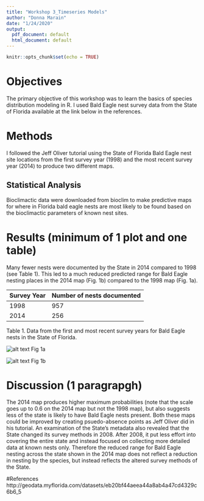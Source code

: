 ```yaml
---
title: "Workshop 3_Timeseries Models"
author: "Donna Marain"
date: "1/24/2020"
output:
  pdf_document: default
  html_document: default
---
```

```r
knitr::opts_chunk$set(echo = TRUE)
```
# Objectives
The primary objective of this workshop was to learn the basics of species distribution modeling in R. I used Bald Eagle nest survey data from the State of Florida available at the link below in the references.

# Methods
I followed the Jeff Oliver tutorial using the State of Florida Bald Eagle nest site locations from the first survey year (1998) and the most recent survey year (2014) to produce two different maps.

## Statistical Analysis
Bioclimactic data were downloaded from bioclim to make predictive maps for where in Florida bald eagle nests are most likely to be found based on the bioclimactic parameters of known nest sites.

# Results (minimum of 1 plot and one table)
Many fewer nests were documented by the State in 2014 compared to 1998 (see Table 1). This led to a much reduced predicted range for Bald Eagle nesting places in the 2014 map (Fig. 1b) compared to the 1998 map (Fig. 1a).

|Survey Year|Number of nests documented|
|-----------|--------------------------|
|    1998   |                  957     |
|    2014   |                  256     |
Table 1. Data from the first and most recent survey years for Bald Eagle nests in the State of Florida.

![alt text]("C:/Users/dm528/Desktop/workshop_spring2020/1998.jpeg")
Fig 1a

![alt text]("C:/Users/dm528/Desktop/workshop_spring2020/2014.jpeg")
Fig 1b

# Discussion (1 paragrapgh)
The 2014 map produces higher maximum probabilities (note that the scale goes up to 0.6 on the 2014 map but not the 1998 map), but also suggests less of the state is likely to have Bald Eagle nests present. Both these maps could be improved by creating psuedo-absence points as Jeff Oliver did in his tutorial. An examination of the State's metadata also revealed that the State changed its survey methods in 2008. After 2008, it put less effort into covering the entire state and instead focused on collecting more detailed data at known nests only. Therefore the reduced range for Bald Eagle nesting across the state shown in the 2014 map does not reflect a reduction in nesting by the species, but instead reflects the altered survey methods of the State.

#References
http://geodata.myflorida.com/datasets/eb20bf44aeea44a8ab4a47cd4329c6b6_5